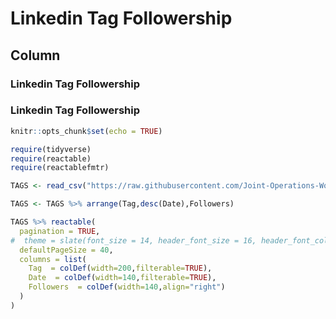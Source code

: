 

Linkedin Tag Followership {data-navmenu="Community"}
==========================================================

Column {.tabset}
--------------

### Linkedin Tag Followership

<h3> Linkedin Tag Followership</h3>

```r
knitr::opts_chunk$set(echo = TRUE)

require(tidyverse)
require(reactable)
require(reactablefmtr)

TAGS <- read_csv("https://raw.githubusercontent.com/Joint-Operations-Working-Group/Social-Media-Analytics/main/LinkedInTags/Tags.csv")

TAGS <- TAGS %>% arrange(Tag,desc(Date),Followers)
```


```r
TAGS %>% reactable(
  pagination = TRUE,
#  theme = slate(font_size = 14, header_font_size = 16, header_font_color = "darkorange", cell_padding = 1),
  defaultPageSize = 40,
  columns = list(
    Tag  = colDef(width=200,filterable=TRUE),
    Date  = colDef(width=140,filterable=TRUE),
    Followers  = colDef(width=140,align="right")
  )
)
```
